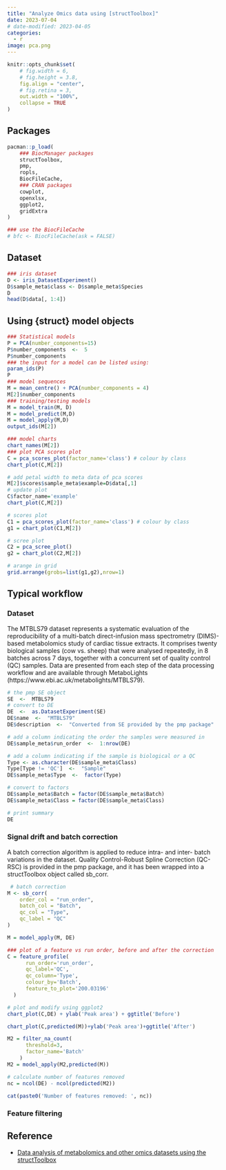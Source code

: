 ```yaml
---
title: "Analyze Omics data using [structToolbox]"
date: 2023-07-04
# date-modified: 2023-04-05
categories:
  - r
image: pca.png
---
```


```r
knitr::opts_chunk$set(
    # fig.width = 6, 
    # fig.height = 3.8,
    fig.align = "center", 
    # fig.retina = 3,
    out.width = "100%", 
    collapse = TRUE
)
```

## Packages

```r
pacman::p_load(
    ### BiocManager packages
    structToolbox,
    pmp,
    ropls,
    BiocFileCache,
    ### CRAN packages
    cowplot,
    openxlsx,
    ggplot2, 
    gridExtra
)

### use the BiocFileCache
# bfc <- BiocFileCache(ask = FALSE)
```
## Dataset

```r
### iris dataset
D <- iris_DatasetExperiment()
D$sample_meta$class <- D$sample_meta$Species
D
head(D$data[, 1:4])
```

## Using {struct} model objects

```r
### Statistical models
P = PCA(number_components=15)
P$number_components  <-  5
P$number_components
### the input for a model can be listed using:
param_ids(P)
P
### model sequences
M = mean_centre() + PCA(number_components = 4)
M[2]$number_components
### training/testing models
M = model_train(M, D)
M = model_predict(M,D)
M = model_apply(M,D)
output_ids(M[2])

### model charts
chart_names(M[2])
### plot PCA scores plot
C = pca_scores_plot(factor_name='class') # colour by class
chart_plot(C,M[2])

# add petal width to meta data of pca scores
M[2]$scores$sample_meta$example=D$data[,1]
# update plot
C$factor_name='example'
chart_plot(C,M[2])

# scores plot
C1 = pca_scores_plot(factor_name='class') # colour by class
g1 = chart_plot(C1,M[2])

# scree plot
C2 = pca_scree_plot()
g2 = chart_plot(C2,M[2])

# arange in grid
grid.arrange(grobs=list(g1,g2),nrow=1)
```


## Typical workflow

### Dataset

The MTBLS79 dataset represents a systematic evaluation of the reproducibility of a multi-batch direct-infusion mass spectrometry (DIMS)-based metabolomics study of cardiac tissue extracts. It comprises twenty biological samples (cow vs. sheep) that were analysed repeatedly, in 8 batches across 7 days, together with a concurrent set of quality control (QC) samples. Data are presented from each step of the data processing workflow and are available through MetaboLights (https://www.ebi.ac.uk/metabolights/MTBLS79).

```r
# the pmp SE object
SE  <-  MTBLS79
# convert to DE
DE  <-  as.DatasetExperiment(SE)
DE$name  <-  "MTBLS79"
DE$description  <-  "Converted from SE provided by the pmp package"

# add a column indicating the order the samples were measured in
DE$sample_meta$run_order  <-  1:nrow(DE)

# add a column indicating if the sample is biological or a QC
Type <- as.character(DE$sample_meta$Class)
Type[Type != 'QC']  <-  "Sample"
DE$sample_meta$Type  <-  factor(Type)

# convert to factors
DE$sample_meta$Batch = factor(DE$sample_meta$Batch)
DE$sample_meta$Class = factor(DE$sample_meta$Class)

# print summary
DE
```
### Signal drift and batch correction

A batch correction algorithm is applied to reduce intra- and inter- batch variations in the dataset. Quality Control-Robust Spline Correction (QC-RSC) is provided in the pmp package, and it has been wrapped into a structToolbox object called sb_corr.

```r
 # batch correction
M <- sb_corr(
    order_col = "run_order",
    batch_col = "Batch",
    qc_col = "Type",
    qc_label = "QC"
)

M = model_apply(M, DE)

### plot of a feature vs run order, before and after the correction
C = feature_profile(
      run_order='run_order',
      qc_label='QC',
      qc_column='Type',
      colour_by='Batch',
      feature_to_plot='200.03196'
  )

# plot and modify using ggplot2 
chart_plot(C,DE) + ylab('Peak area') + ggtitle('Before')

chart_plot(C,predicted(M))+ylab('Peak area')+ggtitle('After')

M2 = filter_na_count(
      threshold=3,
      factor_name='Batch'
    )
M2 = model_apply(M2,predicted(M))

# calculate number of features removed
nc = ncol(DE) - ncol(predicted(M2))

cat(paste0('Number of features removed: ', nc))
```
### Feature filtering


## Reference
- [Data analysis of metabolomics and other omics datasets using the structToolbox](https://bioconductor.statistik.tu-dortmund.de/packages/3.11/bioc/vignettes/structToolbox/inst/doc/data_analysis_omics_using_the_structtoolbox.html#1_introduction)

